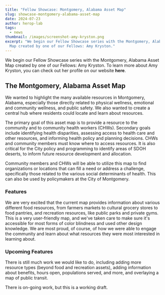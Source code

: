 ```yaml
---
title: "Fellow Showcase: Montgomery, Alabama Asset Map"
slug: showcase-montgomery-alabama-asset-map
date: 2024-07-23
author: herop-lab
tags:
  - news
thumbnail: /images/screenshot-amy-kryston.png
excerpt: "We begin our Fellow Showcase series with the Montgomery, Alabama Asset
  Map created by one of our Fellows: Amy Kryston."
---
```

We begin our Fellow Showcase series with the Montgomery, Alabama Asset Map created by one of our Fellows: Amy Kryston. To learn more about Amy Kryston, you can check out her profile on our website **here**.

## The Montgomery, Alabama Asset Map 

We wanted to highlight the many available resources in Montgomery, Alabama, especially those directly related to physical wellness, emotional and community wellness, and public safety. We also wanted to create a central hub where residents could locate and learn about resources.

The primary goal of this asset map is to provide a resource to the community and to community health workers (CHWs). Secondary goals include identifying health disparities, assessing access to health care and other resources, and informing health policy and planning decisions. CHWs and community members must know where to access resources. It is also critical for the City policy and programming to identify areas of SDOH deserts, to inform future resource development and allocation.

Community members and CHWs will be able to utilize this map to find organizations or locations that can fill a need or address a challenge, specifically those related to the various social determinants of health. This can also be used by policymakers at the City of Montgomery.

### Features 

We are very excited that the current map provides information about various different food resources, from farmers markets to cultural grocery stores to food pantries, and recreation resources, like public parks and private gyms. This is a very user-friendly map, and we've taken care to make sure it's accessible for most forms of color blindness and used other design knowledge. We are most proud, of course, of how we were able to engage the community and learn about what resources they were most interested in learning about.

### Upcoming Features

There is still much work we would like to do, including adding more resource types (beyond food and recreation assets), adding information about benefits, hours open, populations served, and more, and overlaying a map of public transit.

There is on-going work, but this is a working draft.
